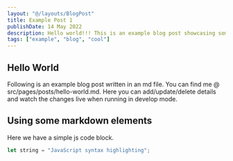 ```yaml
---
layout: "@/layouts/BlogPost"
title: Example Post 1
publishDate: 14 May 2022
description: Hello world!!! This is an example blog post showcasing some of the cool stuff Astro Cactus theme can do.
tags: ["example", "blog", "cool"]
---
```



## Hello World

Following is an example blog post written in an md file. You can find me @ src/pages/posts/hello-world.md. Here you can add/update/delete details and watch the changes live when running in develop mode.

## Using some markdown elements

Here we have a simple js code block.

```js
let string = "JavaScript syntax highlighting";
```